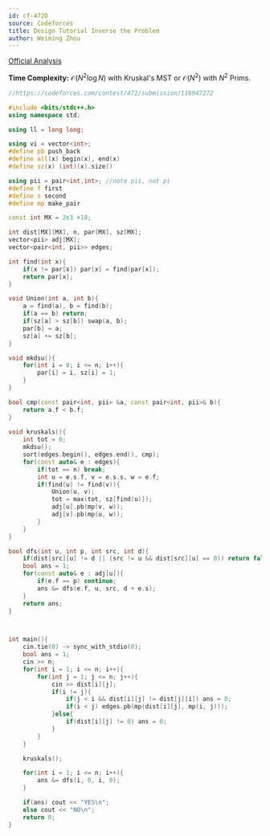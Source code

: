 ```yaml
---
id: cf-472D
source: Codeforces
title: Design Tutorial Inverse the Problem
author: Weiming Zhou
---
```


[Official Analysis](https://codeforces.com/blog/entry/14028)

**Time Complexity:** $\mathcal{O}(N^2\log N)$ with Kruskal's MST or $\mathcal{O}(N^2)$ with $N^2$ Prims.

<LanguageSection>

<CPPSection>

```cpp
//https://codeforces.com/contest/472/submission/116947272

#include <bits/stdc++.h> 
using namespace std;

using ll = long long;

using vi = vector<int>;
#define pb push_back
#define all(x) begin(x), end(x)
#define sz(x) (int)(x).size()

using pii = pair<int,int>; //note pii, not pi
#define f first
#define s second
#define mp make_pair

const int MX = 2e3 +10;

int dist[MX][MX], n, par[MX], sz[MX];
vector<pii> adj[MX];
vector<pair<int, pii>> edges;

int find(int x){
	if(x != par[x]) par[x] = find(par[x]); 
	return par[x];
}

void Union(int a, int b){
	a = find(a), b = find(b);
	if(a == b) return;
	if(sz[a] > sz[b]) swap(a, b);
	par[b] = a;
	sz[a] += sz[b];
}

void mkdsu(){
	for(int i = 0; i <= n; i++){
		par[i] = i, sz[i] = 1;
	}
}

bool cmp(const pair<int, pii> &a, const pair<int, pii>& b){
	return a.f < b.f;
}
			 
void kruskals(){
	int tot = 0;
	mkdsu();
	sort(edges.begin(), edges.end(), cmp); 
	for(const auto& e : edges){
		if(tot == n) break;
		int u = e.s.f, v = e.s.s, w = e.f;
		if(find(u) != find(v)){
			Union(u, v);
			tot = max(tot, sz[find(u)]);
			adj[u].pb(mp(v, w)); 
			adj[v].pb(mp(u, w));
		}
	}
}

bool dfs(int u, int p, int src, int d){
	if(dist[src][u] != d || (src != u && dist[src][u] == 0)) return false; 
	bool ans = 1;
	for(const auto& e : adj[u]){
		if(e.f == p) continue;
		ans &= dfs(e.f, u, src, d + e.s); 
	}
	return ans;
}



int main(){
	cin.tie(0) -> sync_with_stdio(0);
	bool ans = 1; 
	cin >> n;
	for(int i = 1; i <= n; i++){
		for(int j = 1; j <= n; j++){
			cin >> dist[i][j];
			if(i != j){
				if(j < i && dist[i][j] != dist[j][i]) ans = 0; 
				if(i < j) edges.pb(mp(dist[i][j], mp(i, j)));
			}else{
				if(dist[i][j] != 0) ans = 0; 
			}
		}
	}

	kruskals();

	for(int i = 1; i <= n; i++){
		ans &= dfs(i, 0, i, 0); 
	}

	if(ans) cout << "YES\n";
	else cout << "NO\n";
	return 0;
}
```

</CPPSection>

</LanguageSection>
